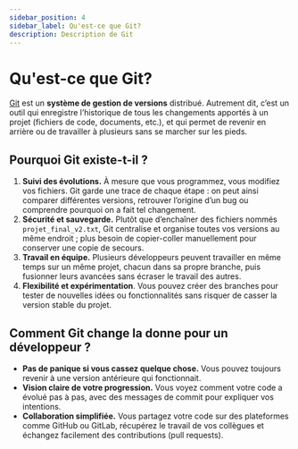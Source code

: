 ```yaml
---
sidebar_position: 4
sidebar_label: Qu'est-ce que Git?
description: Description de Git
---
```


# Qu'est-ce que Git?

[Git](https://git-scm.com/) est un **système de gestion de versions** distribué. Autrement dit, c’est
un outil qui enregistre l’historique de tous les changements apportés à un
projet (fichiers de code, documents, etc.), et qui permet de revenir en arrière
ou de travailler à plusieurs sans se marcher sur les pieds.

## Pourquoi Git existe-t-il ?  

1. **Suivi des évolutions.**  À mesure que vous programmez, vous modifiez vos fichiers. Git garde une
     trace de chaque étape : on peut ainsi comparer différentes versions,
     retrouver l’origine d’un bug ou comprendre pourquoi on a fait tel
     changement.  
2. **Sécurité et sauvegarde.** Plutôt que d’enchaîner des fichiers nommés `projet_final_v2.txt`,
     Git centralise et organise toutes vos versions au même endroit ; plus
     besoin de copier-coller manuellement pour conserver une copie de
     secours.  
3. **Travail en équipe.**  Plusieurs développeurs peuvent travailler en même temps sur un même
     projet, chacun dans sa propre branche, puis fusionner leurs
     avancées sans écraser le travail des autres.  
4. **Flexibilité et expérimentation**. Vous pouvez créer des branches pour tester de nouvelles idées ou
     fonctionnalités sans risquer de casser la version stable du projet.

## Comment Git change la donne pour un développeur ?  
- **Pas de panique si vous cassez quelque chose.** Vous pouvez toujours revenir
  à une version antérieure qui fonctionnait.  
- **Vision claire de votre progression.** Vous voyez comment votre code a
  évolué pas à pas, avec des messages de commit pour expliquer vos intentions.  
- **Collaboration simplifiée.** Vous partagez votre code sur des plateformes
  comme GitHub ou GitLab, récupérez le travail de vos collègues et échangez
  facilement des contributions (pull requests).
